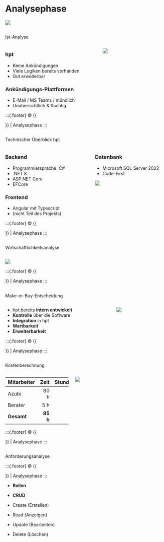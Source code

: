 # Analysephase {.center auto-animate=true}

:::{.center}
![](./images/title-svgs/analyse.svg)
:::

## {auto-animate=true}

:::{.subheader}
Ist-Analyse
:::

:::: {.columns}
:::{.column width="60%"}

### hpt

- Keine Ankündigungen
- Viele Logiken bereits vorhanden
- Gut erweiterbar

### Ankündigungs-Plattformen

- E-Mail / MS Teams / mündlich
- Unübersichtlich & flüchtig

:::

:::{.column width="40%"}
![](./images/title-svgs/analyse.svg)
:::
::::

:::{.footer}
© {{<meta name>}} | Analysephase
:::

## {auto-animate=true}

:::{.subheader}
Technischer Überblick hpt
:::

:::: {.columns}
:::{.column width="50%"}

### Backend

- Programmiersprache: C#
- .NET 8
- ASP.NET Core
- EFCore

### Frontend

- Angular mit Typescript
- (nicht Teil des Projekts)

:::

:::{.column width="50%" .center style="text-align: left;"}

### Datenbank

- Microsoft SQL Server 2022
- Code-First

<!-- background-image="./images/title-svgs/analyse.svg" background-position="right 10% bottom 10%" background-size="70vh" -->

:::{#analyse-svg}
![](./images/title-svgs/analyse.svg)
:::

:::
::::

:::{.footer}
© {{<meta name>}} | Analysephase
:::

## {auto-animate=true}
:::{.subheader}
Wirtschaftlichkeitsanalyse
:::

:::{.column .r-stretch .center}
![](./images/title-svgs/finance.svg)
:::

:::{.footer}
© {{<meta name>}} | Analysephase
:::

## {auto-animate=true}
:::{.subheader}
Make-or-Buy-Entscheidung
:::

:::: {.columns}
:::{.column width="40%"}

- hpt bereits **intern entwickelt**
- **Kontrolle** über die Software
- **Integration** in hpt
- **Wartbarkeit**
- **Erweiterbarkeit**

:::

:::{.column .r-stretch .center}
![](./images/title-svgs/finance.svg)
:::
::::

:::{.footer}
© {{<meta name>}} | Analysephase
:::

##

:::{.subheader}
Kostenberechnung
:::

:::: {.columns}
:::{#tab-costs .column}

| Mitarbeiter | Zeit  | Stundensatz | Kosten |
|-------------|------:|------------:|-------:|
| Azubi       | 80 h  | 42 €        | 3.360 € |
| Berater     | 5 h   | 90 €        | 450 €  |
| **Gesamt**  | **85 h** |   | **3.810 €** |

:::

:::{.column width="30rem"}
![](./images/title-svgs/undraw_calculator_21hp.svg)
:::
::::

:::{.footer}
© {{<meta name>}} | Analysephase
:::

## {background-image="./images/diagramme/usecase.svg" background-position="center top 20vh" background-size="72vh"}

:::{.subheader}
Anforderungsanalyse
:::

:::{.footer}
© {{<meta name>}} | Analysephase
:::

::: {.notes}

- **Rollen**

- **CRUD**

- Create (Erstellen)
- Read (Anzeigen)
- Update (Bearbeiten)
- Delete (Löschen)

:::
